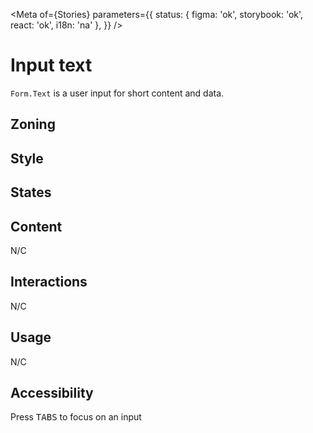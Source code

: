 
<Meta
	of={Stories}
	parameters={{
		status: { figma: 'ok', storybook: 'ok', react: 'ok', i18n: 'na' },
	}}
/>

# Input text

`Form.Text` is a user input for short content and data.

## Zoning

<FigmaImage
	src="https://www.figma.com/file/qc8oUSyVJM67gSsbTShftt/%F0%9F%93%90-Zoning?node-id=245%3A219"
	alt="zoning image for inputs"
/>

## Style

<FigmaImage
	src="https://www.figma.com/file/610Qgbz9dEHyTTkGeYHZh4/Inputs?node-id=0%3A132"
	alt="Mockup for form inputs"
/>

## States

<Canvas>
	<Story of={Stories.Text} />
</Canvas>

## Content

N/C

## Interactions

N/C

## Usage

N/C

## Accessibility

Press <kbd>TABS</kbd> to focus on an input
